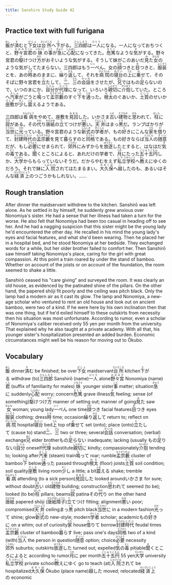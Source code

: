 ```yaml
---
title: Sanshiro Study Guide 42
---
```


## Practice text with full furigana

<p>
<ruby><rb>飯</rb><rt>めし</rt></ruby>が<ruby><rb>済</rb><rt>す</rt></ruby>むと<ruby><rb>下女</rb><rt>げじょ</rt></ruby>は<ruby><rb>台所</rb><rt>だいどころ</rt></ruby>へ<ruby><rb>下</rb><rt>さ</rt></ruby>がる。<ruby><rb>三四郎</rb><rt>さんしろう</rt></ruby>は<ruby><rb>一人</rb><rt>ひとり</rt></ruby>になる。一人になっておちつくと、<ruby><rb>野々宮</rb><rt>ののみや</rt></ruby><ruby><rb>君</rb><rt>くん</rt></ruby>の<ruby><rb>妹</rb><rt>いもうと</rt></ruby>の<ruby><rb>事</rb><rt>こと</rt></ruby>が<ruby><rb>急</rb><rt>きゅう</rt></ruby>に<ruby><rb>心配</rb><rt>しんぱい</rt></ruby>になってきた。<ruby><rb>危篤</rb><rt>きとく</rt></ruby>なような<ruby><rb>気</rb><rt>き</rt></ruby>がする。野々宮君の<ruby><rb>駆</rb><rt>か</rt></ruby>けつけ<ruby><rb>方</rb><rt>かた</rt></ruby>がおそいような気がする。そうして妹がこのあいだ<ruby><rb>見</rb><rt>み</rt></ruby>た<ruby><rb>女</rb><rt>おんな</rt></ruby>のような気がしてたまらない。三四郎はもう<ruby><rb>一</rb><rt>いっ</rt></ruby>ぺん、女の<ruby><rb>顔</rb><rt>かお</rt></ruby>つきと<ruby><rb>目</rb><rt>め</rt></ruby>つきと、<ruby><rb>服装</rb><rt>ふくそう</rt></ruby>とを、あの<ruby><rb>時</rb><rt>とき</rt></ruby>あのままに、<ruby><rb>繰</rb><rt>く</rt></ruby>り<ruby><rb>返</rb><rt>かえ</rt></ruby>して、それを<ruby><rb>病院</rb><rt>びょういん</rt></ruby>の<ruby><rb>寝台</rb><rt>ねだい</rt></ruby>の<ruby><rb>上</rb><rt>うえ</rt></ruby>に<ruby><rb>乗</rb><rt>の</rt></ruby>せて、そのそばに野々宮君を<ruby><rb>立</rb><rt>た</rt></ruby>たして、<ruby><rb>二</rb><rt>に</rt></ruby>、<ruby><rb>三</rb><rt>さん</rt></ruby>の<ruby><rb>会話</rb><rt>かいわ</rt></ruby>をさせたが、<ruby><rb>兄</rb><rt>あに</rt></ruby>ではもの<ruby><rb>足</rb><rt>た</rt></ruby>らないので、いつのまにか、<ruby><rb>自分</rb><rt>じぶん</rt></ruby>が<ruby><rb>代理</rb><rt>だいり</rt></ruby>になって、いろいろ<ruby><rb>親切</rb><rt>しんせつ</rt></ruby>に<ruby><rb>介抱</rb><rt>かいほう</rt></ruby>していた。ところへ<ruby><rb>汽車</rb><rt>きしゃ</rt></ruby>がごうと<ruby><rb>鳴</rb><rt>な</rt></ruby>って<ruby><rb>孟宗藪</rb><rt>もうそうやぶ</rt></ruby>のすぐ<ruby><rb>下</rb><rt>した</rt></ruby>を<ruby><rb>通</rb><rt>とお</rt></ruby>った。<ruby><rb>根太</rb><rt>ねだ</rt></ruby>のぐあいか、<ruby><rb>土質</rb><rt>どしつ</rt></ruby>のせいか<ruby><rb>座敷</rb><rt>ざしき</rt></ruby>が<ruby><rb>少</rb><rt>すこ</rt></ruby>し<ruby><rb>震</rb><rt>ふる</rt></ruby>えるようである。
</p>

<p>
三四郎は<ruby><rb>看病</rb><rt>かんびょう</rt></ruby>をやめて、座敷を<ruby><rb>見回</rb><rt>みまわ</rt></ruby>した。いかさま<ruby><rb>古</rb><rt>ふる</rt></ruby>い<ruby><rb>建物</rb><rt>たてもの</rt></ruby>と<ruby><rb>思</rb><rt>おも</rt></ruby>われて、<ruby><rb>柱</rb><rt>はしら</rt></ruby>に<ruby><rb>寂</rb><rt>さび</rt></ruby>がある。その<ruby><rb>代</rb><rt>かわ</rt></ruby>り<ruby><rb>唐紙</rb><rt>からかみ</rt></ruby>の<ruby><rb>立</rb><rt>た</rt></ruby>てつけが<ruby><rb>悪</rb><rt>わる</rt></ruby>い。<ruby><rb>天井</rb><rt>てんじょう</rt></ruby>はまっ<ruby><rb>黒</rb><rt>くろ</rt></ruby>だ。ランプばかりが<ruby><rb>当世</rb><rt>とうせい</rt></ruby>に<ruby><rb>光</rb><rt>ひか</rt></ruby>っている。野々宮君のような<ruby><rb>新式</rb><rt>しんしき</rt></ruby>の<ruby><rb>学者</rb><rt>がくしゃ</rt></ruby>が、もの<ruby><rb>好</rb><rt>す</rt></ruby>きにこんな<ruby><rb>家</rb><rt>うち</rt></ruby>を<ruby><rb>借</rb><rt>か</rt></ruby>りて、<ruby><rb>封建</rb><rt>ほうけん</rt></ruby><ruby><rb>時代</rb><rt>じだい</rt></ruby>の<ruby><rb>孟宗藪</rb><rt>もうそうやぶ</rt></ruby>を見て<ruby><rb>暮</rb><rt>く</rt></ruby>らすのと<ruby><rb>同格</rb><rt>どうかく</rt></ruby>である。もの好きならば<ruby><rb>当人</rb><rt>とうにん</rt></ruby>の<ruby><rb>随意</rb><rt>ずいい</rt></ruby>だが、もし<ruby><rb>必要</rb><rt>ひつよう</rt></ruby>にせまられて、<ruby><rb>郊外</rb><rt>こうがい</rt></ruby>にみずからを<ruby><rb>放逐</rb><rt>ほうちく</rt></ruby>したとすると、はなはだ<ruby><rb>気</rb><rt>き</rt></ruby>の<ruby><rb>毒</rb><rt>どく</rt></ruby>である。<ruby><rb>聞</rb><rt>き</rt></ruby>くところによると、あれだけの学者で、<ruby><rb>月</rb><rt>つき</rt></ruby>にたった<ruby><rb>五十五円</rb><rt>ごじゅうごえん</rt></ruby>しか、<ruby><rb>大学</rb><rt>だいがく</rt></ruby>からもらっていないそうだ。だからやむをえず<ruby><rb>私立</rb><rt>しりつ</rt></ruby><ruby><rb>学校</rb><rt>がっこう</rt></ruby>へ<ruby><rb>教</rb><rt>おし</rt></ruby>えにゆくのだろう。それで妹に<ruby><rb>入院</rb><rt>にゅういん</rt></ruby>されてはたまるまい。<ruby><rb>大久保</rb><rt>おおくぼ</rt></ruby>へ<ruby><rb>越</rb><rt>こ</rt></ruby>したのも、あるいはそんな<ruby><rb>経済上</rb><rt>けいざいじょう</rt></ruby>のつごうかもしれない。……
</p>


## Rough translation

After dinner the maidservant withdrew to the kitchen. Sanshirō was left alone. As he settled in by himself, he suddenly grew anxious over Nonomiya's sister. He had a sense that her illness had taken a turn for the worse. He also felt that Nonomiya had been too casual in heading off to see her. And he had a nagging suspicion that this sister might be the young lady he'd encountered the other day. He recalled in his mind the young lady's eyes and facial features, and what she'd been wearing. Then he placed her in a hospital bed, and he stood Nonomiya at her bedside. They exchanged words for a while, but her older brother failed to comfort her. Then Sanshirō saw himself taking Nonomiya's place, caring for the girl with great compassion. At this point a train roared by under the stand of bamboo. Whether on account of the joists or on account of the foundation, the room seemed to shake a little. 

Sanshirō ceased his "care giving" and surveyed the room. It was clearly an old house, as evidenced by the patinated shine of the pillars. On the other hand, the papered shōji fit poorly and the ceiling was pitch black. Only the lamp had a modern air as it cast its glow. The lamp and Nonomiya, a new-age scholar who ventured to rent an old house and look out on ancient bamboo, were two of a kind. If he were here by his own inclination then that was one thing, but if he'd exiled himself to these outskirts from necessity then his situation was most unfortunate. According to rumor, even a scholar of Nonomiya's caliber received only 55 yen per month from the university. That explained why he also taught at a private academy. With all that, his younger sister's hospitalization presented an added burden. Economic circumstances might well be his reason for moving out to Ōkubo.             


## Vocabulary

<p>
<span class="vocabstudy"><ruby><rb>飯</rb><rt>めし</rt></ruby>&nbsp;dinner</span><span class="vocabstudy"><ruby><rb>済</rb><rt>す</rt></ruby>む&nbsp;be finished; be over</span><span class="vocabstudy"><ruby><rb>下女</rb><rt>げじょ</rt></ruby>&nbsp;maidservant</span><span class="vocabstudy"><ruby><rb>台所</rb><rt>だいどころ</rt></ruby>&nbsp;kitchen</span><span class="vocabstudy"><ruby><rb>下</rb><rt>さ</rt></ruby>がる&nbsp;withdraw (to)</span><span class="vocabstudy"><ruby><rb>三四郎</rb><rt>さんしろう</rt></ruby>&nbsp;Sanshirō (name)</span><span class="vocabstudy"><ruby><rb>一人</rb><rt>ひとり</rt></ruby>&nbsp;alone</span><span class="vocabstudy"><ruby><rb>野々宮</rb><rt>ののみや</rt></ruby>&nbsp;Nonomiya (name)</span><span class="vocabstudy"><ruby><rb>君</rb><rt>くん</rt></ruby>&nbsp;(suffix of familiarity for males)</span><span class="vocabstudy"><ruby><rb>妹</rb><rt>いもうと</rt></ruby>&nbsp;younger sister</span><span class="vocabstudy"><ruby><rb>事</rb><rt>こと</rt></ruby>&nbsp;matter; situation</span><span class="vocabstudy"><ruby><rb>急</rb><rt>きゅう</rt></ruby>に&nbsp;suddenly</span><span class="vocabstudy"><ruby><rb>心配</rb><rt>しんぱい</rt></ruby>&nbsp;worry; concern</span><span class="vocabstudy"><ruby><rb>危篤</rb><rt>きとく</rt></ruby>&nbsp;grave illness</span><span class="vocabstudy"><ruby><rb>気</rb><rt>き</rt></ruby>&nbsp;feeling; sense (of something)</span><span class="vocabstudy"><ruby><rb>駆</rb><rt>か</rt></ruby>けつけ<ruby><rb>方</rb><rt>かた</rt></ruby>&nbsp;manner of setting out; manner of going</span><span class="vocabstudy"><ruby><rb>見</rb><rt>み</rt></ruby>た&nbsp;saw</span><span class="vocabstudy"><ruby><rb>女</rb><rt>おんな</rt></ruby>&nbsp;woman; young lady</span><span class="vocabstudy"><ruby><rb>一</rb><rt>いっ</rt></ruby>ぺん&nbsp;one time</span><span class="vocabstudy"><ruby><rb>顔</rb><rt>かお</rt></ruby>つき&nbsp;facial features</span><span class="vocabstudy"><ruby><rb>目</rb><rt>め</rt></ruby>つき&nbsp;eyes</span><span class="vocabstudy"><ruby><rb>服装</rb><rt>ふくそう</rt></ruby>&nbsp;clothing; dress</span><span class="vocabstudy"><ruby><rb>時</rb><rt>とき</rt></ruby>&nbsp;time; occasion</span><span class="vocabstudy"><ruby><rb>繰</rb><rt>く</rt></ruby>り<ruby><rb>返</rb><rt>かえ</rt></ruby>して&nbsp;return to; reflect on</span><span class="vocabstudy"><ruby><rb>病院</rb><rt>びょういん</rt></ruby>&nbsp;hospital</span><span class="vocabstudy"><ruby><rb>寝台</rb><rt>ねだい</rt></ruby>&nbsp;bed</span><span class="vocabstudy"><ruby><rb>上</rb><rt>うえ</rt></ruby>&nbsp;top of</span><span class="vocabstudy"><ruby><rb>乗</rb><rt>の</rt></ruby>せて&nbsp;set (onto); place (onto)</span><span class="vocabstudy"><ruby><rb>立</rb><rt>た</rt></ruby>たして&nbsp;(cause to) stand</span><span class="vocabstudy"><ruby><rb>二</rb><rt>に</rt></ruby>、<ruby><rb>三</rb><rt>さん</rt></ruby>&nbsp;two or three; several</span><span class="vocabstudy"><ruby><rb>会話</rb><rt>かいわ</rt></ruby>&nbsp;conversation; (verbal) exchange</span><span class="vocabstudy"><ruby><rb>兄</rb><rt>あに</rt></ruby>&nbsp;elder brother</span><span class="vocabstudy">もの<ruby><rb>足</rb><rt>た</rt></ruby>らない&nbsp;inadequate; lacking (usually もの<ruby><rb>足</rb><rt>た</rt></ruby>りない)</span><span class="vocabstudy"><ruby><rb>自分</rb><rt>じぶん</rt></ruby>&nbsp;oneself</span><span class="vocabstudy"><ruby><rb>代理</rb><rt>だいり</rt></ruby>&nbsp;substitute</span><span class="vocabstudy"><ruby><rb>親切</rb><rt>しんせつ</rt></ruby>に&nbsp;kindly; compassionately</span><span class="vocabstudy"><ruby><rb>介抱</rb><rt>かいほう</rt></ruby>&nbsp;tending to; looking after</span><span class="vocabstudy"><ruby><rb>汽車</rb><rt>きしゃ</rt></ruby>&nbsp;(steam) train</span><span class="vocabstudy"><ruby><rb>鳴</rb><rt>な</rt></ruby>って&nbsp;roar; rumble</span><span class="vocabstudy"><ruby><rb>孟宗藪</rb><rt>もうそうやぶ</rt></ruby>&nbsp;cluster of bamboo</span><span class="vocabstudy"><ruby><rb>下</rb><rt>した</rt></ruby>&nbsp;below</span><span class="vocabstudy"><ruby><rb>通</rb><rt>とお</rt></ruby>った&nbsp;passed through</span><span class="vocabstudy"><ruby><rb>根太</rb><rt>ねだ</rt></ruby>&nbsp;(floor) joists</span><span class="vocabstudy"><ruby><rb>土質</rb><rt>どしつ</rt></ruby>&nbsp;soil condition; soil quality</span><span class="vocabstudy"><ruby><rb>座敷</rb><rt>ざしき</rt></ruby>&nbsp;living room</span><span class="vocabstudy"><ruby><rb>少</rb><rt>すこ</rt></ruby>し&nbsp;a little; a bit</span><span class="vocabstudy"><ruby><rb>震</rb><rt>ふる</rt></ruby>える&nbsp;shake; tremble</span>
<span class="vocabstudy"><ruby><rb>看病</rb><rt>かんびょう</rt></ruby>&nbsp;attending (to a sick person)</span><span class="vocabstudy"><ruby><rb>見回</rb><rt>みまわ</rt></ruby>した&nbsp;looked around</span><span class="vocabstudy">いかさま&nbsp;for sure; without doubt</span><span class="vocabstudy"><ruby><rb>古</rb><rt>ふる</rt></ruby>い&nbsp;old</span><span class="vocabstudy"><ruby><rb>建物</rb><rt>たてもの</rt></ruby>&nbsp;building; construction</span><span class="vocabstudy"><ruby><rb>思</rb><rt>おも</rt></ruby>われて&nbsp;seemed (to be); looked (to be)</span><span class="vocabstudy"><ruby><rb>柱</rb><rt>はしら</rt></ruby>&nbsp;pillars; beams</span><span class="vocabstudy"><ruby><rb>寂</rb><rt>さび</rt></ruby>&nbsp;patina</span><span class="vocabstudy">その<ruby><rb>代</rb><rt>かわ</rt></ruby>り&nbsp;on the other hand</span><span class="vocabstudy"><ruby><rb>唐紙</rb><rt>からかみ</rt></ruby>&nbsp;papered shōji (<ruby><rb>唐紙障子</rb><rt>からかみしょうじ</rt></ruby>)</span><span class="vocabstudy"><ruby><rb>立</rb><rt>た</rt></ruby>てつけ&nbsp;fitting; alignment</span><span class="vocabstudy"><ruby><rb>悪</rb><rt>わる</rt></ruby>い&nbsp;poor; compromised</span><span class="vocabstudy"><ruby><rb>天井</rb><rt>てんじょう</rt></ruby>&nbsp;ceiling</span><span class="vocabstudy">まっ<ruby><rb>黒</rb><rt>くろ</rt></ruby>&nbsp;pitch black</span><span class="vocabstudy"><ruby><rb>当世</rb><rt>とうせい</rt></ruby>に&nbsp;in a modern fashion</span><span class="vocabstudy"><ruby><rb>光</rb><rt>ひか</rt></ruby>って&nbsp;shine; glow</span><span class="vocabstudy"><ruby><rb>新式</rb><rt>しんしき</rt></ruby>の&nbsp;new-style; modern</span><span class="vocabstudy"><ruby><rb>学者</rb><rt>がくしゃ</rt></ruby>&nbsp;scholar; academic</span><span class="vocabstudy">もの<ruby><rb>好</rb><rt>す</rt></ruby>きに&nbsp;on a whim; out of curiosity</span><span class="vocabstudy"><ruby><rb>家</rb><rt>うち</rt></ruby>&nbsp;house</span><span class="vocabstudy"><ruby><rb>借</rb><rt>か</rt></ruby>りて&nbsp;borrow</span><span class="vocabstudy"><ruby><rb>封建</rb><rt>ほうけん</rt></ruby><ruby><rb>時代</rb><rt>じだい</rt></ruby>&nbsp;feudal times</span><span class="vocabstudy"><ruby><rb>孟宗藪</rb><rt>もうそうやぶ</rt></ruby>&nbsp;cluster of bamboo</span><span class="vocabstudy"><ruby><rb>暮</rb><rt>く</rt></ruby>らす&nbsp;live; pass one's days</span><span class="vocabstudy"><ruby><rb>同格</rb><rt>どうかく</rt></ruby>&nbsp;two of a kind (with)</span><span class="vocabstudy"><ruby><rb>当人</rb><rt>とうにん</rt></ruby>&nbsp;the person in question</span><span class="vocabstudy"><ruby><rb>随意</rb><rt>ずいい</rt></ruby>&nbsp;option; choice</span><span class="vocabstudy"><ruby><rb>必要</rb><rt>ひつよう</rt></ruby>&nbsp;necessity</span><span class="vocabstudy"><ruby><rb>郊外</rb><rt>こうがい</rt></ruby>&nbsp;suburbs; outskirts</span><span class="vocabstudy"><ruby><rb>放逐</rb><rt>ほうちく</rt></ruby>した&nbsp;turned out; expelled</span><span class="vocabstudy"><ruby><rb>気</rb><rt>き</rt></ruby>の<ruby><rb>毒</rb><rt>どく</rt></ruby>&nbsp;pitiable</span><span class="vocabstudy"><ruby><rb>聞</rb><rt>き</rt></ruby>くところによると&nbsp;according to rumor</span><span class="vocabstudy"><ruby><rb>月</rb><rt>つき</rt></ruby>に&nbsp;per month</span><span class="vocabstudy"><ruby><rb>五十五円</rb><rt>ごじゅうごえん</rt></ruby>&nbsp;55 yen</span><span class="vocabstudy"><ruby><rb>大学</rb><rt>だいがく</rt></ruby>&nbsp;university</span><span class="vocabstudy"><ruby><rb>私立</rb><rt>しりつ</rt></ruby><ruby><rb>学校</rb><rt>がっこう</rt></ruby>&nbsp;private school</span><span class="vocabstudy"><ruby><rb>教</rb><rt>おし</rt></ruby>えにゆく&nbsp;go to teach (at)</span><span class="vocabstudy"><ruby><rb>入院</rb><rt>にゅういん</rt></ruby>されて&nbsp;be hospitalized</span><span class="vocabstudy"><ruby><rb>大久保</rb><rt>おおくぼ</rt></ruby>&nbsp;Ōkubo (place name)</span><span class="vocabstudy"><ruby><rb>越</rb><rt>こ</rt></ruby>した&nbsp;moved; relocated</span><span class="vocabstudy"><ruby><rb>経済上</rb><rt>けいざいじょう</rt></ruby>の&nbsp;economic</span>
</p>

